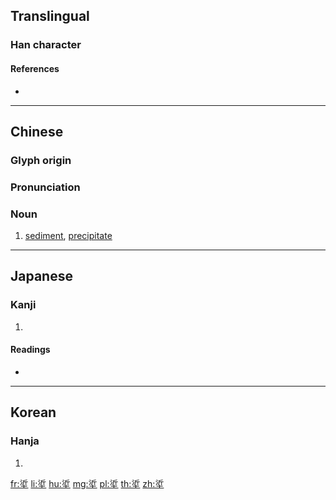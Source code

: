 ==Translingual==

===Han character===
{{Han char|rn=32|rad=土|as=07|sn=10|four=32104|canj=ELG|ids=⿱沂土}}

====References====
* {{Han ref|kx=0229.120|dkj=05100|dj=0465.030|hdz=10447.020|uh=57BD|ud=22461|bh=D150|bd=53584}}

----

==Chinese==
{{zh-forms}}

===Glyph origin===
{{Han etym}}

===Pronunciation===
{{zh-pron
|m=yìn
|c=ngan6
|h=
|md=
|mn=
|w=
|mc=y
|oc=y
|cat=n
}}

===Noun===
{{zh-noun}}

# {{lb|zh|Cantonese}} [[sediment]], [[precipitate]]

----

==Japanese==

===Kanji===
{{ja-kanji|grade=|rs=土07}}

# {{defn|lang=ja|sort=土07}}

====Readings====
* {{ja-readings|on=[[ぎん]] (gin), [[ごん]] (gon)|kun=[[おり]] (ori), [[めぐる]] (meguru)}}

----

==Korean==

===Hanja===
{{ko-hanja|hangeul=은|rv=eun|mr=ŭn}}

# {{defn|lang=ko|sort=土07}}

[[fr:垽]]
[[li:垽]]
[[hu:垽]]
[[mg:垽]]
[[pl:垽]]
[[th:垽]]
[[zh:垽]]
